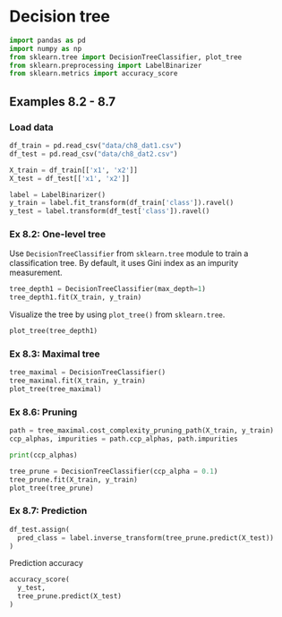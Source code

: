 # Decision tree

```python
import pandas as pd
import numpy as np
from sklearn.tree import DecisionTreeClassifier, plot_tree
from sklearn.preprocessing import LabelBinarizer
from sklearn.metrics import accuracy_score
```

## Examples 8.2 - 8.7

### Load data

```python
df_train = pd.read_csv("data/ch8_dat1.csv")
df_test = pd.read_csv("data/ch8_dat2.csv")
```

```python
X_train = df_train[['x1', 'x2']]
X_test = df_test[['x1', 'x2']]
```

```python
label = LabelBinarizer()
y_train = label.fit_transform(df_train['class']).ravel()
y_test = label.transform(df_test['class']).ravel()
```

### Ex 8.2: One-level tree

Use `DecisionTreeClassifier` from `sklearn.tree` module to train a classification tree. By default, it uses Gini index as an impurity measurement.

```python
tree_depth1 = DecisionTreeClassifier(max_depth=1)
tree_depth1.fit(X_train, y_train)
```

Visualize the tree by using `plot_tree()` from `sklearn.tree`.

```python
plot_tree(tree_depth1)
```


### Ex 8.3: Maximal tree

```python
tree_maximal = DecisionTreeClassifier()
tree_maximal.fit(X_train, y_train)
plot_tree(tree_maximal)
```

### Ex 8.6: Pruning

```python
path = tree_maximal.cost_complexity_pruning_path(X_train, y_train)
ccp_alphas, impurities = path.ccp_alphas, path.impurities
```

```python
print(ccp_alphas)
```

```python
tree_prune = DecisionTreeClassifier(ccp_alpha = 0.1)
tree_prune.fit(X_train, y_train)
plot_tree(tree_prune)
```


### Ex 8.7: Prediction

```python
df_test.assign(
  pred_class = label.inverse_transform(tree_prune.predict(X_test))
)
```

Prediction accuracy

```python
accuracy_score(
  y_test,
  tree_prune.predict(X_test)
)
```